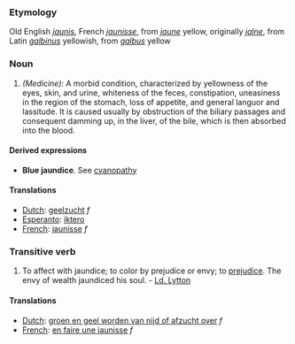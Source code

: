 ===Etymology===
Old English ''[[jaunis]]'', French ''[[jaunisse]]'', from ''[[jaune]]'' yellow, originally ''[[jalne]]'', from Latin ''[[galbinus]]'' yellowish, from ''[[galbus]]'' yellow
===Noun===
#''(Medicine):'' A morbid condition, characterized by yellowness of the eyes, skin, and urine, whiteness of the feces, constipation, uneasiness in the region of the stomach, loss of appetite, and general languor and lassitude. It is caused usually by obstruction of the biliary passages and consequent damming up, in the liver, of the bile, which is then absorbed into the blood. 

====Derived expressions====
*'''Blue jaundice'''. See [[cyanopathy]] 

====Translations====
*[[Dutch]]: [[geelzucht]] ''f''
*[[Esperanto]]: [[iktero]]
*[[French]]: [[jaunisse]] ''f''

===Transitive verb===
#To affect with jaundice; to color by prejudice or envy; to [[prejudice]]. The envy of wealth jaundiced his soul. - [[Ld. Lytton]]

====Translations====
*[[Dutch]]: [[groen en geel worden van nijd of afzucht over]] ''f''
*[[French]]: [[en faire une jaunisse]] ''f''